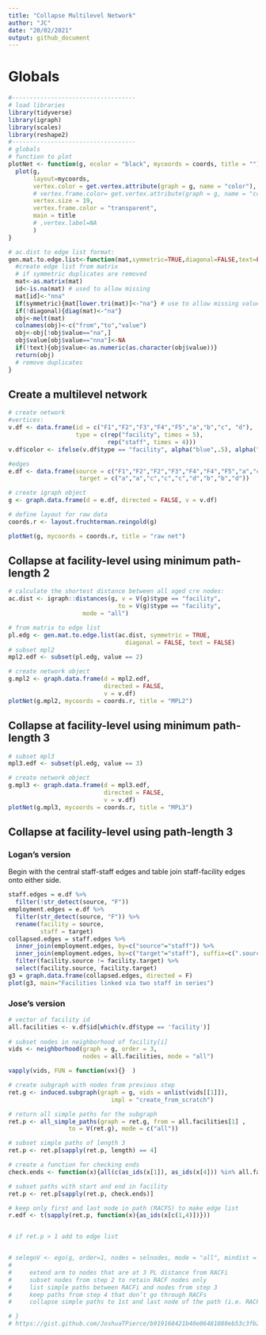 ```yaml
---
title: "Collapse Multilevel Network"
author: "JC"
date: "20/02/2021"
output: github_document
---
```


# Globals

```r

#-----------------------------------
# load libraries
library(tidyverse)
library(igraph)
library(scales)
library(reshape2)
#-----------------------------------
# globals
# function to plot
plotNet <- function(g, ecolor = "black", mycoords = coords, title = ""){
  plot(g, 
       layout=mycoords,
       vertex.color = get.vertex.attribute(graph = g, name = "color"),
       # vertex.frame.color= get.vertex.attribute(graph = g, name = "color"),
       vertex.size = 19,
       vertex.frame.color = "transparent",
       main = title
       # ,vertex.label=NA
       )
}

# ac.dist to edge list format:
gen.mat.to.edge.list<-function(mat,symmetric=TRUE,diagonal=FALSE,text=FALSE){
  #create edge list from matrix
  # if symmetric duplicates are removed
  mat<-as.matrix(mat)
  id<-is.na(mat) # used to allow missing
  mat[id]<-"nna"
  if(symmetric){mat[lower.tri(mat)]<-"na"} # use to allow missing values
  if(!diagonal){diag(mat)<-"na"}
  obj<-melt(mat)
  colnames(obj)<-c("from","to","value")
  obj<-obj[!obj$value=="na",]
  obj$value[obj$value=="nna"]<-NA
  if(!text){obj$value<-as.numeric(as.character(obj$value))}
  return(obj)
  # remove duplicates
}

```

## Create a multilevel network

```r

# create network
#vertices:
v.df <- data.frame(id = c("F1","F2","F3","F4","F5","a","b","c", "d"),
                   type = c(rep("facility", times = 5),
                            rep("staff", times = 4)))
v.df$color <- ifelse(v.df$type == "facility", alpha("blue",.5), alpha("red",.5))

#edges
e.df <- data.frame(source = c("F1","F2","F2","F3","F4","F4","F5","a","c"),
                    target = c("a","a","c","c","c","d","b","b","d"))

# create igraph object
g <- graph.data.frame(d = e.df, directed = FALSE, v = v.df)

# define layout for raw data
coords.r <- layout.fruchterman.reingold(g)

plotNet(g, mycoords = coords.r, title = "raw net")
```

## Collapse at facility-level using minimum path-length 2

```r
# calculate the shortest distance between all aged cre nodes:
ac.dist <- igraph::distances(g, v = V(g)$type == "facility", 
                               to = V(g)$type == "facility",
                     mode = "all")

# from matrix to edge list
pl.edg <- gen.mat.to.edge.list(ac.dist, symmetric = TRUE,
                                 diagonal = FALSE, text = FALSE)
# subset mpl2
mpl2.edf <- subset(pl.edg, value == 2)

# create network object
g.mpl2 <- graph.data.frame(d = mpl2.edf,
                           directed = FALSE,
                           v = v.df)
plotNet(g.mpl2, mycoords = coords.r, title = "MPL2")

```

## Collapse at facility-level using minimum path-length 3

```r

# subset mpl3
mpl3.edf <- subset(pl.edg, value == 3)

# create network object
g.mpl3 <- graph.data.frame(d = mpl3.edf,
                           directed = FALSE,
                           v = v.df)
plotNet(g.mpl3, mycoords = coords.r, title = "MPL3")

```

## Collapse at facility-level using path-length 3 {.tabset .tabset-pills}

### Logan's version

Begin with the central staff-staff edges and table join staff-facility edges onto either side.

```r
staff.edges = e.df %>%
  filter(!str_detect(source, "F"))
employment.edges = e.df %>%
  filter(str_detect(source, "F")) %>%
  rename(facility = source,
         staff = target)
collapsed.edges = staff.edges %>%
  inner_join(employment.edges, by=c("source"="staff")) %>%
  inner_join(employment.edges, by=c("target"="staff"), suffix=c(".source", ".target")) %>%
  filter(facility.source != facility.target) %>%
  select(facility.source, facility.target)
g3 = graph.data.frame(collapsed.edges, directed = F)
plot(g3, main="Facilities linked via two staff in series")
```

### Jose's version

```r

# vector of facility id
all.facilities <- v.df$id[which(v.df$type == 'facility')] 
  
# subset nodes in neighborhood of facility[i]
vids <- neighborhood(graph = g, order = 3,
                     nodes = all.facilities, mode = "all")

vapply(vids, FUN = function(vx){}  )

# create subgraph with nodes from previous step
ret.g <- induced.subgraph(graph = g, vids = unlist(vids[[1]]),
                             impl = "create_from_scratch")

# return all simple paths for the subgraph
ret.p <- all_simple_paths(graph = ret.g, from = all.facilities[1] , 
                 to = V(ret.g), mode = c("all"))

# subset simple paths of length 3
ret.p <- ret.p[sapply(ret.p, length) == 4] 

# create a function for checking ends
check.ends <- function(x){all(c(as_ids(x[1]), as_ids(x[4])) %in% all.facilities)}

# subset paths with start and end in facility
ret.p <- ret.p[sapply(ret.p, check.ends)]

# keep only first and last node in path (RACFS) to make edge list 
r.edf <- t(sapply(ret.p, function(x){as_ids(x[c(1,4)])}))


# if ret.p > 1 add to edge list


# selegoV <- ego(g, order=1, nodes = selnodes, mode = "all", mindist = 0)
#     
#     extend arm to nodes that are at 3 PL distance from RACFi
#     subset nodes from step 2 to retain RACF nodes only
#     list simple paths between RACFi and nodes from step 3
#     keep paths from step 4 that don’t go through RACFs
#     collapse simple paths to 1st and last node of the path (i.e. RACF-RACF edge)

# }
# https://gist.github.com/JoshuaTPierce/b919168421b40e06481080eb53c3fb2f
```

